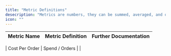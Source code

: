 ```yaml
---
title: "Metric Definitions"
desecription: "Metrics are numbers, they can be summed, averaged, and otherwise aggregated"
icon: ""
---
```


| Metric Name | Metric Definition | Further Documentation |
| ---         | ---               | ---                   |
<Snippet file="cpa-definition.mdx" />
| Cost Per Order | Spend / Orders | | <Snippet file="cpa-definition.mdx"/>
